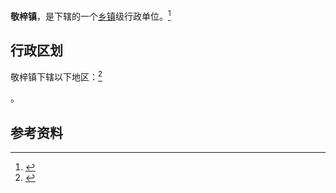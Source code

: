 {{中国乡级行政区|44/16/21/112/000}}

'''敬梓镇'''，是{{PRC admin/fullname|44/16/21/112/000|3}}下辖的一个[[乡镇|乡镇]]级行政单位。<ref>{{PRC admin/ref sgc|{{PRC admin/parent|44/16/21/112/000}}}}</ref>

== 行政区划 ==

敬梓镇下辖以下地区：<ref>{{PRC admin/ref sgc|44/16/21/112/000}}</ref>

{{PRC admin/children|44/16/21/112/000}}。

== 参考资料 ==

{{reflist}}

{{行政区划小作品}}
{{PRC admin/navcat|44/16/21/112/000}}